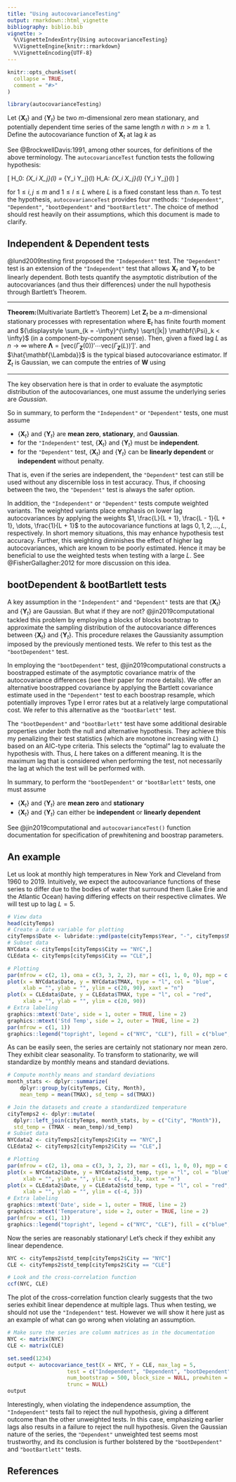 ```yaml
---
title: "Using autocovarianceTesting"
output: rmarkdown::html_vignette
bibliography: biblio.bib
vignette: >
  %\VignetteIndexEntry{Using autocovarianceTesting}
  %\VignetteEngine{knitr::rmarkdown}
  %\VignetteEncoding{UTF-8}
---
```


```r
knitr::opts_chunk$set(
  collapse = TRUE,
  comment = "#>"
)
```

```r
library(autocovarianceTesting)
```

Let $\{\mathbf{X}_t\}$ and $\{\mathbf{Y}_t\}$ be two $m$-dimensional zero mean stationary, and potentially dependent time series of the same length $n$ with $n > m \geq 1$. Define the autocovariance function of $\mathbf{X}_t$ at lag $k$ as

\begin{equation*}
    \Gamma_{\mathbf{X}}(k) = E [ \mathbf{X}_{t} \mathbf{X}_{t-k}' ] = 
    \begin{bmatrix}
    \gamma_{X_1 X_1} (k) & \cdots & \gamma_{X_1 X_m} (k) \\
    \vdots & \ddots & \vdots \\
    \gamma_{X_m X_1}(k) & \cdots & \gamma_{X_m X_m}(k)
    \end{bmatrix}
\end{equation*}

See @BrockwellDavis:1991, among other sources, for definitions of the above terminology. The `autocovarianceTest` function tests the following hypothesis:

\[ H_0: \gamma_{X_i X_j}(l) =  \gamma_{Y_i Y_j}(l) \hspace{2mm} \text{ vs } \hspace{2mm}  H_A: \gamma_{X_i X_j}(l) \neq \gamma_{Y_i Y_j}(l) \] 

for $1 \leq i, j \leq m$ and $1 \leq l \leq L$ where $L$ is a fixed constant less than $n$. To test the hypothesis, `autocovarianceTest` provides four methods: `"Independent"`, `"Dependent"`, `"bootDependent"` and `"bootBartlett"`. The choice of method should rest heavily on their assumptions, which this document is made to clarify.

## Independent & Dependent tests

@lund2009testing first proposed the `"Independent"` test. The `"Dependent"` test is an extension of the `"Independent"` test that allows $\mathbf{X}_t$ and $\mathbf{Y}_t$ to be linearly dependent. Both tests quantify the asymptotic distribution of the autocovariances (and thus their differences) under the null hypothesis through Bartlett's Theorem. 

<hr>
**Theorem:**(Multivariate Bartlett's Theorem) Let $\mathbf{Z}_t$ be a $m$-dimensional stationary processes with representation
\begin{equation*}
\mathbf{Z}_t = \sum_{k= -\infty}^{\infty} \mathbf{\Psi}_k \mathbf{E}_{t-k} \hspace{4mm} \mathbf{E}_t \sim \text{IID}(\mathbf{0},\mathbf{\Sigma})
\end{equation*}
where $\mathbf{E}_t$ has finite fourth moment and ${\displaystyle \sum_{k = -\infty}^{\infty} \sqrt{|k|} \mathbf{\Psi}_k < \infty}$ (in a component-by-component sense). Then, given a fixed lag $L$
\begin{equation*}
\sqrt{n} (\hat{\mathbf{\Lambda}} - \mathbf{\Lambda}) \xrightarrow{d} MVN \left( \mathbf{0}, \mathbf{W} \right)
\end{equation*}
as $n \rightarrow \infty$ where $\mathbf{\Lambda} = [\text{vec}(\Gamma_{\mathbf{Z}}(0))' \cdots \text{vec}(\Gamma_{\mathbf{Z}}(L))']'$. and $\hat{\mathbf{\Lambda}}$ is the typical biased autocovariance estimator. If $\mathbf{Z}_t$ is Gaussian, we can compute the entries of $\mathbf{W}$ using
\begin{align*}
& \lim_{n \rightarrow \infty} n \text{Cov}(\hat{\gamma}_{ab}(p), \hat{\gamma}_{cd}(q)) = \sum_{r = - \infty}^\infty  \gamma_{ac}(r)\gamma_{bd}(r - p + q) +  \gamma_{ad}(r + q) \gamma_{bc}(r - p)
\end{align*}
<hr>

The key observation here is that in order to evaluate the asymptotic distribution of the autocovariances, one must assume the underlying series are *Gaussian*.

So in summary, to perform the `"Independent"` or `"Dependent"` tests, one must assume

* $\{\mathbf{X}_t\}$ and $\{\mathbf{Y}_t\}$ are **mean zero**, **stationary**, and **Gaussian**.
* for the `"Independent"` test, $\{\mathbf{X}_t\}$ and $\{\mathbf{Y}_t\}$ must be **independent**.
* for the `"Dependent"` test, $\{\mathbf{X}_t\}$ and $\{\mathbf{Y}_t\}$ can be **linearly dependent** or  **independent** without penalty.

That is, even if the series are independent, the `"Dependent"` test can still be used without any discernible loss in test accuracy. Thus, if choosing between the two, the `"Dependent"` test is always the safer option.

In addition, the `"Independent"` or `"Dependent"` tests compute weighted variants. The weighted variants place emphasis on lower lag autocovariances by applying the weights $1, \frac{L}{L + 1}, \frac{L - 1}{L + 1}, \dots, \frac{1}{L + 1}$ to the autocovariance functions at lags $0, 1, 2, \dots, L$, respectively. In short memory situations, this may enhance hypothesis test accuracy. Further, this weighting diminishes the effect of higher lag autocovariances, which are known to be poorly estimated. Hence it may be beneficial to use the weighted tests when testing with a large $L$. See @FisherGallagher:2012 for more discussion on this idea.

## bootDependent & bootBartlett tests

A key assumption in the `"Independent"` and `"Dependent"` tests are that $\{\mathbf{X}_t\}$ and $\{\mathbf{Y}_t\}$ are Gaussian. But what if they are not? @jin2019computational tackled this problem by employing a blocks of blocks bootstrap to approximate the sampling distribution of the autocovariance differences between $\{\mathbf{X}_t\}$ and $\{\mathbf{Y}_t\}$. This procedure relaxes the Gaussianity assumption imposed by the previously mentioned tests. We refer to this test as the `"bootDependent"` test.

In employing the `"bootDependent"` test, @jin2019computational constructs a boostrapped estimate of the asymptotic covariance matrix of the autocovariance differences (see their paper for more details). We offer an alternative boostrapped covariance by applying the Bartlett covariance estimate used in the `"Dependent"` test to each boostrap resample, which potentially improves Type I error rates but at a relatively large computational cost. We refer to this alternative as the `"bootBarlett"` test.

The `"bootDependent"` and `"bootBarlett"` test have some additional desirable properties under both the null and alternative hypothesis. They achieve this my penalizing their test statistics (which are monotone increasing with $L$) based on an AIC-type criteria. This selects the "optimal" lag to evaluate the hypothesis with. Thus, $L$ here takes on a different meaning. It is the maximum lag that is considered when performing the test, not necessarily the lag at which the test will be performed with.

In summary, to perform the `"bootDependent"` or `"bootBarlett"` tests, one must assume

* $\{\mathbf{X}_t\}$ and $\{\mathbf{Y}_t\}$ are **mean zero** and **stationary**
* $\{\mathbf{X}_t\}$ and $\{\mathbf{Y}_t\}$ can either be **independent** or **linearly dependent**

See @jin2019computational and `autocovarianceTest()` function documentation for specification of prewhitening and boostrap parameters.

## An example

Let us look at monthly high temperatures in New York and Cleveland from 1960 to 2019. Intuitively, we expect the autocovariance functions of these series to differ due to the bodies of water that surround them (Lake Erie and the Atlantic Ocean) having differing effects on their respective climates. We will test up to lag $L = 5$.

```r
# View data
head(cityTemps)
# Create a date variable for plotting
cityTemps$Date <- lubridate::ymd(paste(cityTemps$Year, "-", cityTemps$Month, "-", 1))
# Subset data
NYCdata <- cityTemps[cityTemps$City == "NYC",]
CLEdata <- cityTemps[cityTemps$City == "CLE",]

# Plotting
par(mfrow = c(2, 1), oma = c(3, 3, 2, 2), mar = c(1, 1, 0, 0), mgp = c(1, 1, 0), xpd = NA)
plot(x = NYCdata$Date, y = NYCdata$TMAX, type = "l", col = "blue", 
     xlab = "", ylab = "", ylim = c(20, 90), xaxt = "n")
plot(x = CLEdata$Date, y = CLEdata$TMAX, type = "l", col = "red", 
     xlab = "", ylab = "", ylim = c(20, 90))
# Extra labeling
graphics::mtext('Date', side = 1, outer = TRUE, line = 2)
graphics::mtext('Std Temp', side = 2, outer = TRUE, line = 2)
par(mfrow = c(1, 1))
graphics::legend("topright", legend = c("NYC", "CLE"), fill = c("blue","red"), cex = 0.5)
```

As can be easily seen, the series are certainly not stationary nor mean zero. They exhibit clear seasonality. To transform to stationarity, we will standardize by monthly means and standard deviations.

```r
# Compute monthly means and standard deviations
month_stats <- dplyr::summarize(
    dplyr::group_by(cityTemps, City, Month), 
    mean_temp = mean(TMAX), sd_temp = sd(TMAX))

# Join the datasets and create a standardized temperature
cityTemps2 <- dplyr::mutate(
  dplyr::left_join(cityTemps, month_stats, by = c("City", "Month")), 
  std_temp = (TMAX - mean_temp)/sd_temp)
# Subset data
NYCdata2 <- cityTemps2[cityTemps2$City == "NYC",]
CLEdata2 <- cityTemps2[cityTemps2$City == "CLE",]

# Plotting
par(mfrow = c(2, 1), oma = c(3, 3, 2, 2), mar = c(1, 1, 0, 0), mgp = c(1, 1, 0), xpd = NA)
plot(x = NYCdata2$Date, y = NYCdata2$std_temp, type = "l", col = "blue", 
     xlab = "", ylab = "", ylim = c(-4, 3), xaxt = "n")
plot(x = CLEdata2$Date, y = CLEdata2$std_temp, type = "l", col = "red", 
     xlab = "", ylab = "", ylim = c(-4, 3))
# Extra labeling
graphics::mtext('Date', side = 1, outer = TRUE, line = 2)
graphics::mtext('Temperature', side = 2, outer = TRUE, line = 2)
par(mfrow = c(1, 1))
graphics::legend("topright", legend = c("NYC", "CLE"), fill = c("blue","red"), cex = 0.5)

```

Now the series are reasonably stationary! Let's check if they exhibit any linear dependence.

```r
NYC <- cityTemps2$std_temp[cityTemps2$City == "NYC"]
CLE <- cityTemps2$std_temp[cityTemps2$City == "CLE"]

# Look and the cross-correlation function
ccf(NYC, CLE)
```

The plot of the cross-correlation function clearly suggests that the two series exhibit linear dependence at multiple lags. Thus when testing, we should not use the `"Independent"` test. However we will show it here just as an example of what can go wrong when violating an assumption.

```r
# Make sure the series are column matrices as in the documentation
NYC <- matrix(NYC)
CLE <- matrix(CLE)

set.seed(1234)
output <- autocovariance_test(X = NYC, Y = CLE, max_lag = 5, 
                   test = c("Independent", "Dependent", "bootDependent", "bootBartlett"), 
                   num_bootstrap = 500, block_size = NULL, prewhiten = TRUE, plot = TRUE,
                   trunc = NULL)
output
```

Interestingly, when violating the independence assumption, the `"Independent"` tests fail to reject the null hypothesis, giving a different outcome than the other unweighted tests. In this case, emphasizing earlier lags also results in a failure to reject the null hypothesis. Given the Gaussian nature of the series, the `"Dependent"` unweighted test seems most trustworthy, and its conclusion is further bolstered by the 
`"bootDependent"` and `"bootBartlett"` tests.

## References

